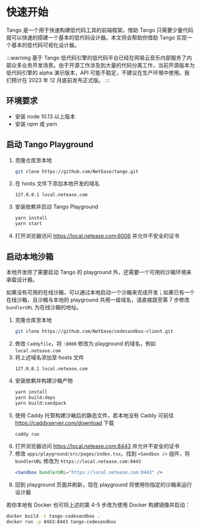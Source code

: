 
# 快速开始

Tango 是一个用于快速构建低代码工具的前端框架。借助 Tango 只需要少量代码就可以快速的搭建一个基本的低代码设计器。本文将会帮助你借助 Tango 实现一个基本的低代码可视化设计器。

:::warning
基于 Tango 低代码引擎的低代码平台已经在网易云音乐内部服务了内部众多业务开发场景。由于开源工作涉及到大量的代码分离工作，当前开源版本为低代码引擎的 alpha 演示版本，API 可能不稳定，不建议在生产环境中使用。我们预计在 2023 年 12 月底前发布正式版。
:::

## 环境要求

- 安装 node 10.13 以上版本
- 安装 npm 或 yarn

## 启动 Tango Playground

1.  克隆仓库至本地
    ```sh
    git clone https://github.com/NetEase/tango.git
    ```
2.  在 hosts 文件下添加本地开发的域名
    ```hosts
    127.0.0.1 local.netease.com
    ```
3.  安装依赖并启动 Tango Playground
    ```sh
    yarn install
    yarn start
    ```
4.  打开浏览器访问 <https://local.netease.com:6006> 并允许不安全的证书

## 启动本地沙箱

本地开发除了需要启动 Tango 的 playground 外，还需要一个可用的沙箱环境来承载设计器。

如果没有可用的在线沙箱，可以通过本地启动一个沙箱来完成开发；如果已有一个在线沙箱，且沙箱与本地的 playground 共用一级域名，请直接跳至第 7 步修改 `bundlerURL` 为在线沙箱的地址。

1.  克隆仓库至本地
    ```sh
    git clone https://github.com/NetEase/codesandbox-client.git
    ```
2.  修改 `Caddyfile`，将 `:8080` 修改为 playground 的域名，例如 `local.netease.com`
3.  将上述域名添加至 hosts 文件
    ```hosts
    127.0.0.1 local.netease.com
    ```
4.  安装依赖并构建沙箱产物
    ```sh
    yarn install
    yarn build:deps
    yarn build:sandpack
    ```
5.  使用 Caddy 托管构建沙箱后的静态文件，若本地没有 Caddy 可前往 <https://caddyserver.com/download> 下载
    ```sh
    caddy run
    ```
6.  打开浏览器访问 <https://local.netease.com:8443> 并允许不安全的证书
7.  修改 `apps/playground/src/pages/index.tsx`，找到 `<Sandbox />` 组件，将 `bundlerURL` 修改为 `https://local.netease.com:8443`
    ```jsx
    <Sandbox bundlerURL="https://local.netease.com:8443" />
    ```
8.  回到 playground 页面并刷新，现在 playground 将使用你指定的沙箱来运行设计器

若你本地有 Docker 也可将上述的第 4-5 步改为使用 Docker 构建镜像并启动：

```sh
docker build -t tango-codesandbox .
docker run -p 8443:8443 tango-codesandbox
```
